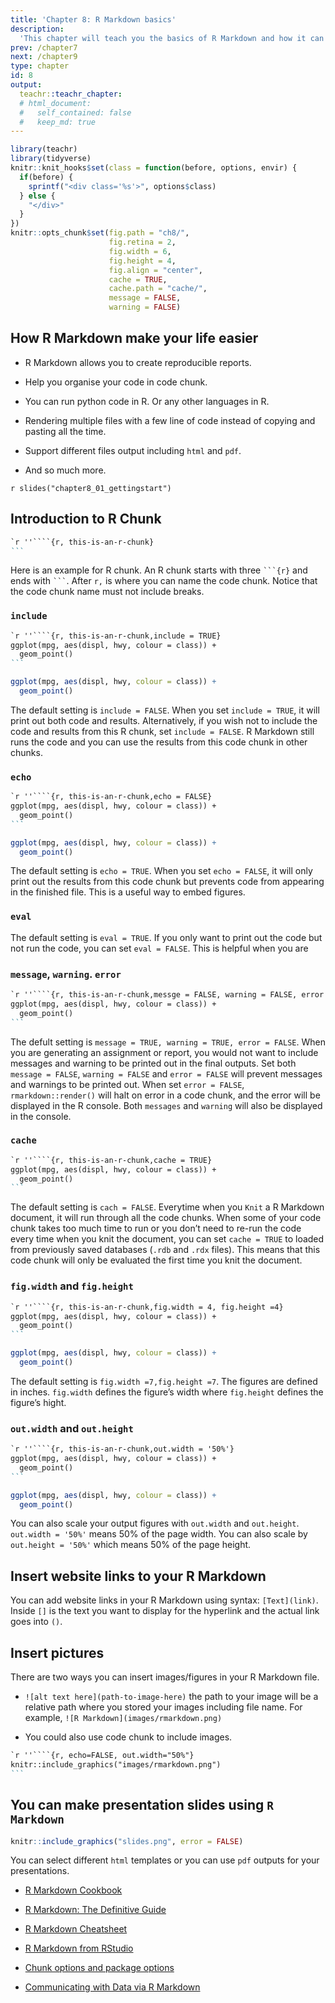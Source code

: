 ```yaml
---
title: 'Chapter 8: R Markdown basics'
description:
  'This chapter will teach you the basics of R Markdown and how it can make your student life easlier.'
prev: /chapter7
next: /chapter9
type: chapter
id: 8
output:
  teachr::teachr_chapter:
  # html_document:
  #   self_contained: false
  #   keep_md: true
---
```


```r
library(teachr)
library(tidyverse)
knitr::knit_hooks$set(class = function(before, options, envir) {
  if(before) {
    sprintf("<div class='%s'>", options$class)
  } else {
    "</div>"
  }
})
knitr::opts_chunk$set(fig.path = "ch8/",
                      fig.retina = 2,
                      fig.width = 6, 
                      fig.height = 4,
                      fig.align = "center",
                      cache = TRUE,
                      cache.path = "cache/",
                      message = FALSE,
                      warning = FALSE)
```

<exercise id="1" title="Why do you want to use R Markdown">

## How R Markdown make your life easier 

- R Markdown allows you to create reproducible reports. 

- Help you organise your code in code chunk.  

- You can run python code in R. Or any other languages in R. 

- Rendering multiple files with a few line of code instead of copying and pasting all the time. 

- Support different files output including `html` and `pdf`.

- And so much more. 

</exercise>

<exercise id="2" title="Getting start with R Markdown" type = "slides">


`r slides("chapter8_01_gettingstart")`

</exercise>

<exercise id="3" title="R Chunk Options">

## Introduction to R Chunk 

````markdown
`r ''````{r, this-is-an-r-chunk}
```
````

Here is an example for R chunk. An R chunk starts with three ` ```{r} ` and ends with ` ``` `. After ` r,` is where you can name the code chunk. Notice that the code chunk name must not include breaks.


### `include` 

````markdown
`r ''````{r, this-is-an-r-chunk,include = TRUE}
ggplot(mpg, aes(displ, hwy, colour = class)) + 
  geom_point()
```
````

```r
ggplot(mpg, aes(displ, hwy, colour = class)) + 
  geom_point()
```

The default setting is `include = FALSE`. When you set `include = TRUE`, it will print out both code and results. Alternatively, if you wish not to include the code and results from this R chunk, set `include = FALSE`. R Markdown still runs the code and you can use the results from this code chunk in other chunks. 



### `echo`

````markdown
`r ''````{r, this-is-an-r-chunk,echo = FALSE}
ggplot(mpg, aes(displ, hwy, colour = class)) + 
  geom_point()
```
````


```r
ggplot(mpg, aes(displ, hwy, colour = class)) + 
  geom_point()
```


The default setting is `echo = TRUE`. When you set `echo = FALSE`, it will only print out the results from this code chunk but prevents code from appearing in the finished file. This is a useful way to embed figures.



### `eval` 


The default setting is `eval = TRUE`. If you only want to print out the code but not run the code, you can set `eval = FALSE`. This is helpful when you are  


### `message`,  ` warning`. `error`


````markdown
`r ''````{r, this-is-an-r-chunk,messge = FALSE, warning = FALSE, error =  FALSE}
ggplot(mpg, aes(displ, hwy, colour = class)) + 
  geom_point()
```
````

The defult setting is `message = TRUE, warning = TRUE, error = FALSE`. When you are generating an assignment or report, you would not want to include messages and warning to be printed out in the final outputs. Set both `message = FALSE`, `warning = FALSE` and `error = FALSE` will prevent messages and warnings to be printed out. When set ` error = FALSE`, `rmarkdown::render()` will halt on error in a code chunk, and the error will be displayed in the R console. Both `messages` and `warning` will also be displayed in the console. 


### `cache` 


````markdown
`r ''````{r, this-is-an-r-chunk,cache = TRUE}
ggplot(mpg, aes(displ, hwy, colour = class)) + 
  geom_point()
```
````

The default setting is `cach = FALSE`. Everytime when you `Knit` a R Markdown document, it will run through all the code chunks. When some of your code chunk takes too much time to run or you don't need to re-run the code every time when you knit the document, you can set `cache = TRUE` to loaded from previously saved databases (`.rdb` and `.rdx` files). This means that this code chunk will only be evaluated the first time you knit the document. 


### `fig.width` and `fig.height`

````markdown
`r ''````{r, this-is-an-r-chunk,fig.width = 4, fig.height =4}
ggplot(mpg, aes(displ, hwy, colour = class)) + 
  geom_point()
```
````

```r
ggplot(mpg, aes(displ, hwy, colour = class)) + 
  geom_point()
```


The default setting is `fig.width =7,fig.height =7`. The figures are defined in inches.  `fig.width` defines the figure's width where `fig.height` defines the figure's hight. 

### `out.width` and `out.height`


````markdown
`r ''````{r, this-is-an-r-chunk,out.width = '50%'}
ggplot(mpg, aes(displ, hwy, colour = class)) + 
  geom_point()
```
````

```r
ggplot(mpg, aes(displ, hwy, colour = class)) + 
  geom_point()
```

You can also scale your output figures with `out.width` and `out.height`. `out.width = '50%'` means 50% of the page width. You can also scale by `out.height = '50%'` which means 50% of the page height. 



</exercise>

<exercise id="4" title="Other useful tips for R Markdown">

## Insert website links to your R Markdown 

You can add website links in your R Markdown using syntax: `[Text](link)`. Inside `[]` is the text you want to display for the hyperlink and the actual link goes into `()`. 


## Insert pictures 

There are two ways you can insert images/figures in your R Markdown file. 

- `![alt text here](path-to-image-here)` the path to your image will be a relative path where you stored your images including file name. For example, `![R Markdown](images/rmarkdown.png)` 


- You could also use code chunk to include images. 


````markdown
`r ''````{r, echo=FALSE, out.width="50%"}
knitr::include_graphics("images/rmarkdown.png")
```
````

## You can make presentation slides using `R Markdown`

```r
knitr::include_graphics("slides.png", error = FALSE)
```

You can select different `html` templates or you can use `pdf` outputs for your presentations. 





</exercise>



<exercise id="5" title="Additional Resources">

- [R Markdown Cookbook](https://bookdown.org/yihui/rmarkdown-cookbook/)

- [R Markdown: The Definitive Guide](https://bookdown.org/yihui/rmarkdown/)

- [R Markdown Cheatsheet](https://www.rstudio.com/wp-content/uploads/2015/02/rmarkdown-cheatsheet.pdf)

- [R Markdown from RStudio](https://rmarkdown.rstudio.com/lesson-1.html)

- [Chunk options and package options](https://yihui.org/knitr/options/)

- [Communicating with Data via R Markdown](https://rmd-combine-2019.netlify.app)

</exercise>
